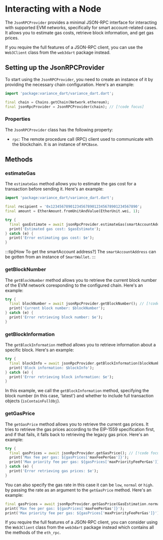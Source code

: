 # Interacting with a Node

The `JsonRPCProvider` provides a minimal JSON-RPC interface for interacting with supported EVM networks, specifically for smart account-related cases. It allows you to estimate gas costs, retrieve block information, and get gas prices.

If you require the full features of a JSON-RPC client, you can use the `Web3Client` class from the `web3dart` package instead.

## Setting up the JsonRPCProvider

To start using the `JsonRPCProvider`, you need to create an instance of it by providing the necessary chain configuration. Here's an example:

```dart
import 'package:variance_dart/variance_dart.dart';

final chain = Chains.getChain(Network.ethereum);
final jsonRpcProvider = JsonRPCProvider(chain); // [!code focus]
```

### Properties

The `JsonRPCProvider` class has the following property:

- `rpc`: The remote procedure call (RPC) client used to communicate with the blockchain. It is an instance of `RPCBase`.

## Methods

### estimateGas

The `estimateGas` method allows you to estimate the gas cost for a transaction before sending it. Here's an example:

```dart
import 'package:variance_dart/variance_dart.dart';

final recipient = '0x1234567890123456789012345678901234567890';
final amount = EtherAmount.fromUnitAndValue(EtherUnit.wei, 1);

try {
  final gasEstimate = await jsonRpcProvider.estimateGas(smartAccountAddress, Contract.execute(smartAccountAddress, to: recipient, amount: amount)); // [!code focus]
  print('Estimated gas cost: $gasEstimate');
} catch (e) {
  print('Error estimating gas cost: $e');
}
```

:::tip[How To get the smartAccount address?]
The `smartAccountAddress` can be gotten from an instance of `SmartWallet`.
:::

### getBlockNumber

The `getBlockNumber` method allows you to retrieve the current block number of the EVM network coresponding to the configured chain. Here's an example:

```dart
try {
  final blockNumber = await jsonRpcProvider.getBlockNumber(); // [!code focus]
  print('Current block number: $blockNumber');
} catch (e) {
  print('Error retrieving block number: $e');
}
```

### getBlockInformation

The `getBlockInformation` method allows you to retrieve information about a specific block. Here's an example:

```dart
try {
  final blockInfo = await jsonRpcProvider.getBlockInformation(blockNumber: 'latest', isContainFullObj: true); // [!code focus]
  print('Block information: $blockInfo');
} catch (e) {
  print('Error retrieving block information: $e');
}
```

In this example, we call the `getBlockInformation` method, specifying the block number (in this case, 'latest') and whether to include full transaction objects (`isContainFullObj`).

### getGasPrice

The `getGasPrice` method allows you to retrieve the current gas prices. It tries to retrieve the gas prices according to the EIP-1559 specification first, and if that fails, it falls back to retrieving the legacy gas price. Here's an example:

```dart
try {
  final gasPrices = await jsonRpcProvider.getGasPrice(); // [!code focus]
  print('Max fee per gas: ${gasPrices['maxFeePerGas']}');
  print('Max priority fee per gas: ${gasPrices['maxPriorityFeePerGas']}');
} catch (e) {
  print('Error retrieving gas prices: $e');
}
```

You can also specify the gas rate in this case it can be `low`, `normal` or `high`. by passing the rate as an argument to the `getGasPrice` method. Here's an example:

```dart
final gasPrices = await jsonRpcProvider.getGasPrice(GasEstimation.normal); // [!code focus]
print('Max fee per gas: ${gasPrices['maxFeePerGas']}');
print('Max priority fee per gas: ${gasPrices['maxPriorityFeePerGas']}');
```

If you require the full features of a JSON-RPC client, you can consider using the `Web3Client` class from the `web3dart` package instead which contains all the methods of the `eth_rpc`.
